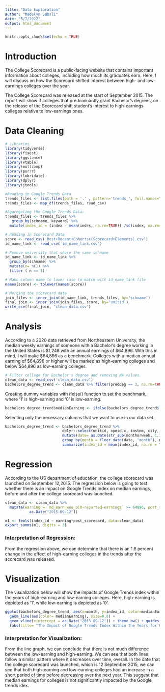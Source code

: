 ```yaml
---
title: "Data Exploration"
author: "Madelyn Subali"
date: "5/7/2022"
output: html_document
---
```


```r
knitr::opts_chunk$set(echo = TRUE)
```
# Introduction 
The College Scorecard is a public-facing website that contains important information about colleges, including how much its graduates earn. Here, I will discuss on how the Scorecard shifted interest between high- and low-earnings colleges over the year. 

The College Scorecard was released at the start of September 2015. The report will show if colleges that predominantly grant Bachelor’s degrees, on the release of the Scorecard shift student's interest to high-earnings colleges relative to low-earnings ones. 

# Data Cleaning
```r
# Libraries
library(tidyverse)
library(fixest)
library(ggstance)
library(vtable)
library(multcomp)
library(purrr)
library(lubridate)
library(dplyr)
library(jtools)

#Reading in Google Trends Data
trends_files <- list.files(path = '.' , pattern='trends_', full.names=TRUE)
trends_files <- map_df(trends_files, read_csv) 

#Aggregating the Google Trends Data:
trends_files <- trends_files %>% 
   group_by(schname, keyword) %>%
  mutate(index_id = (index - mean(index, na.rm=TRUE)) /sd(index, na.rm=TRUE))

# Reading in Scorecard Data
score <- read_csv('Most+Recent+Cohorts+(Scorecard+Elements).csv')
id_name_link <- read_csv('id_name_link.csv')

# Remove university that share the same schname
id_name_link <- id_name_link %>%
  group_by(schname) %>% 
  mutate(n= n()) %>% 
  filter ( n == 1)

# Make column name to lower case to match with id_name_link file
names(score) <- tolower(names(score))

# Merging the scorecard data
join_files <- inner_join(id_name_link, trends_files, by='schname')
final_join <- inner_join(join_files, score, by='unitid')
write_csv(final_join, "clean_data.csv")
```

# Analysis 

According to a 2020 data retrieved from Northeastern University, the median weekly earnings of someone with a Bachelor's degree working in the United States is $1,248 with an annual earnings of $64,896. With this in mind, I will make $64,896 as a benchmark. Colleges with a median annual earning of $64,896 or higher 
will be marked as high-earning colleges and below $64,896 as low-earning colleges.

```r
# Filter college for Bachelor's degree and removing NA values. 
clean_data <- read_csv('clean_data.csv')
bachelors_degree_trend <- clean_data %>% filter(preddeg == 3, na.rm=TRUE) 
```

Creating dummy variables with ifelse() function to set the benchmark, where '1' is high-earning and '0' is low-earning. 
```r
bachelors_degree_trend$medianEarning <- ifelse(bachelors_degree_trend$`md_earn_wne_p10-reported-earnings` >= 64896, '1', '0') 
```

Selecting only the necessary columns that we want to use in our data set. 
```r
bachelors_degree_trend <- bachelors_degree_trend %>% 
                          dplyr::select(unitid, opeid.x, instnm, city, monthorweek, preddeg, sat_avg, ugds, `md_earn_wne_p10-reported-earnings`, medianEarning, index_id) %>%
                          mutate(date= as.Date(str_sub(monthorweek, 1,10))) %>%
                          group_by(month = floor_date(date, "month"), medianEarning) %>%
                          summarize(index_id = mean(index_id, na.rm = TRUE))
```

# Regression

According to the US department of education, the college scorecard was launched on September 12,2015. The regression below is going to test whether there is an impact on Google Trends index on median earnings, before and after the college scorecard was launched.

```r
clean_data <- clean_data %>%
  mutate(earning = `md_earn_wne_p10-reported-earnings` >= 64896, post_scorecard = monthorweek >= 
           as.Date("2015-09-12"))

m1 <- feols(index_id ~ earning*post_scorecard, data=clean_data) 
export_summs(m1, digits = 3)
```

### Interpretation of Regression: 
From the regression above, we can determine that there is an 1.9 percent change in the effect of high-earning colleges in the trends after the scorecard was released. 

# Visualization
The visualization below will show the impacts of Google Trends index within the years of high-earning and low-earning colleges. Here, high-earning is depicted as '1', while low-earning is depicted as '0'.

```r
ggplot(bachelors_degree_trend, aes(x=month, y=index_id, color=medianEarning)) + 
  geom_line(aes(color= medianEarning), size=0.8) +
  geom_vline(xintercept = as.Date("2015-09-12")) + theme_bw() + guides(color=guide_legend("Median Earning"))+
  labs(title= "The Impact of Google Trends Index Within the Years for Colleges")
```

### Interpretation for Visualization: 
From the line graph, we can conclude that there is not much difference between the low-earning and high-earning. We can see that both lines follow a similar pattern where it decreases over time, overall. In the date that the college scorecard was launched, which is 12 September 2015, we can see that both high-earning and low-earning colleges had an increase in a short period of time before decreasing over the next year. This suggest that median earnings for colleges is not significantly impacted by the Google trends idex.
